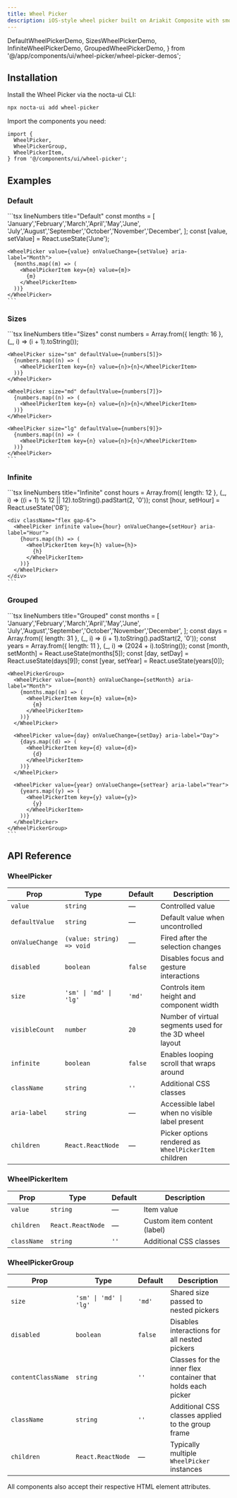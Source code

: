 ```yaml
---
title: Wheel Picker
description: iOS-style wheel picker built on Ariakit Composite with smooth scroll-snapping and keyboard navigation
---
```


  DefaultWheelPickerDemo,
  SizesWheelPickerDemo,
  InfiniteWheelPickerDemo,
  GroupedWheelPickerDemo,
} from '@/app/components/ui/wheel-picker/wheel-picker-demos';

## Installation

<Steps>
<Step>
Install the Wheel Picker via the nocta-ui CLI:

```bash lineNumbers title="Terminal"
npx nocta-ui add wheel-picker
```
</Step>
<Step>
Import the components you need:

```tsx lineNumbers title="Import"
import {
  WheelPicker,
  WheelPickerGroup,
  WheelPickerItem,
} from '@/components/ui/wheel-picker';
```
</Step>
</Steps>

## Examples

### Default

<DocsTabs defaultValue="preview">
  <DocsTab value="preview" lineNumbers title="Preview">
    <DefaultWheelPickerDemo />
  </DocsTab>
  <DocsTab value="code" lineNumbers title="Code">
    ```tsx lineNumbers title="Default"
    const months = [
      'January','February','March','April','May','June',
      'July','August','September','October','November','December',
    ];
    const [value, setValue] = React.useState('June');

    <WheelPicker value={value} onValueChange={setValue} aria-label="Month">
      {months.map((m) => (
        <WheelPickerItem key={m} value={m}>
          {m}
        </WheelPickerItem>
      ))}
    </WheelPicker>
    ```
  </DocsTab>
</DocsTabs>

### Sizes

<DocsTabs defaultValue="preview">
  <DocsTab value="preview" lineNumbers title="Preview">
    <SizesWheelPickerDemo />
  </DocsTab>
  <DocsTab value="code" lineNumbers title="Code">
    ```tsx lineNumbers title="Sizes"
    const numbers = Array.from({ length: 16 }, (_, i) => (i + 1).toString());

    <WheelPicker size="sm" defaultValue={numbers[5]}>
      {numbers.map((n) => (
        <WheelPickerItem key={n} value={n}>{n}</WheelPickerItem>
      ))}
    </WheelPicker>

    <WheelPicker size="md" defaultValue={numbers[7]}>
      {numbers.map((n) => (
        <WheelPickerItem key={n} value={n}>{n}</WheelPickerItem>
      ))}
    </WheelPicker>

    <WheelPicker size="lg" defaultValue={numbers[9]}>
      {numbers.map((n) => (
        <WheelPickerItem key={n} value={n}>{n}</WheelPickerItem>
      ))}
    </WheelPicker>
    ```
  </DocsTab>
</DocsTabs>

### Infinite

<DocsTabs defaultValue="preview">
  <DocsTab value="preview" lineNumbers title="Preview">
    <InfiniteWheelPickerDemo />
  </DocsTab>
  <DocsTab value="code" lineNumbers title="Code">
    ```tsx lineNumbers title="Infinite"
    const hours = Array.from({ length: 12 }, (_, i) => ((i + 1) % 12 || 12).toString().padStart(2, '0'));
    const [hour, setHour] = React.useState('08');

    <div className="flex gap-6">
      <WheelPicker infinite value={hour} onValueChange={setHour} aria-label="Hour">
        {hours.map((h) => (
          <WheelPickerItem key={h} value={h}>
            {h}
          </WheelPickerItem>
        ))}
      </WheelPicker>
    </div>
    ```
  </DocsTab>
</DocsTabs>

### Grouped

<DocsTabs defaultValue="preview">
  <DocsTab value="preview" lineNumbers title="Preview">
    <GroupedWheelPickerDemo />
  </DocsTab>
  <DocsTab value="code" lineNumbers title="Code">
    ```tsx lineNumbers title="Grouped"
    const months = [
      'January','February','March','April','May','June',
      'July','August','September','October','November','December',
    ];
    const days = Array.from({ length: 31 }, (_, i) => (i + 1).toString().padStart(2, '0'));
    const years = Array.from({ length: 11 }, (_, i) => (2024 + i).toString());
    const [month, setMonth] = React.useState(months[5]);
    const [day, setDay] = React.useState(days[9]);
    const [year, setYear] = React.useState(years[0]);

    <WheelPickerGroup>
      <WheelPicker value={month} onValueChange={setMonth} aria-label="Month">
        {months.map((m) => (
          <WheelPickerItem key={m} value={m}>
            {m}
          </WheelPickerItem>
        ))}
      </WheelPicker>

      <WheelPicker value={day} onValueChange={setDay} aria-label="Day">
        {days.map((d) => (
          <WheelPickerItem key={d} value={d}>
            {d}
          </WheelPickerItem>
        ))}
      </WheelPicker>

      <WheelPicker value={year} onValueChange={setYear} aria-label="Year">
        {years.map((y) => (
          <WheelPickerItem key={y} value={y}>
            {y}
          </WheelPickerItem>
        ))}
      </WheelPicker>
    </WheelPickerGroup>
    ```
  </DocsTab>
</DocsTabs>

## API Reference

### WheelPicker

| Prop | Type | Default | Description |
|------|------|---------|-------------|
| `value` | `string` | — | Controlled value |
| `defaultValue` | `string` | — | Default value when uncontrolled |
| `onValueChange` | `(value: string) => void` | — | Fired after the selection changes |
| `disabled` | `boolean` | `false` | Disables focus and gesture interactions |
| `size` | `'sm' \| 'md' \| 'lg'` | `'md'` | Controls item height and component width |
| `visibleCount` | `number` | `20` | Number of virtual segments used for the 3D wheel layout |
| `infinite` | `boolean` | `false` | Enables looping scroll that wraps around |
| `className` | `string` | `''` | Additional CSS classes |
| `aria-label` | `string` | — | Accessible label when no visible label present |
| `children` | `React.ReactNode` | — | Picker options rendered as `WheelPickerItem` children |

### WheelPickerItem

| Prop | Type | Default | Description |
|------|------|---------|-------------|
| `value` | `string` | — | Item value |
| `children` | `React.ReactNode` | — | Custom item content (label) |
| `className` | `string` | `''` | Additional CSS classes |

### WheelPickerGroup

| Prop | Type | Default | Description |
|------|------|---------|-------------|
| `size` | `'sm' \| 'md' \| 'lg'` | `'md'` | Shared size passed to nested pickers |
| `disabled` | `boolean` | `false` | Disables interactions for all nested pickers |
| `contentClassName` | `string` | `''` | Classes for the inner flex container that holds each picker |
| `className` | `string` | `''` | Additional CSS classes applied to the group frame |
| `children` | `React.ReactNode` | — | Typically multiple `WheelPicker` instances |

All components also accept their respective HTML element attributes.
